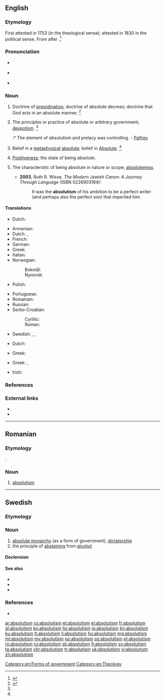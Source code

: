 ==English==

===Etymology===
First attested in 1753 (in the theological sense); attested in 1830 in the political sense. From {{suffix|absolute|ism|lang=en}} after {{etyl|fr|en}} {{m|fr|absolutisme}}.<ref name=SOED>{{R:SOED5|page=9}}</ref>

===Pronunciation===
* {{a|UK}} {{IPA|/ˈæb.sə.luː.tɪz.m̩/|/ˈæb.sə.ljuː.tɪz.m̩/|lang=en}}
* {{a|US}} {{IPA|/ˈæb.səˌluˌtɪz.m̩/|/ˈæb.səˌljuˌtɪz.m̩/|lang=en}}
* {{audio|en-us-absolutism.ogg|Audio (US)|lang=en}}

===Noun===
{{en-noun}}

# {{label|en|theology}} Doctrine of [[preordination]]; doctrine of absolute decrees; doctrine that God acts in an absolute manner. {{defdate|First attested in the mid 18<sup>th</sup> century.}}<ref name=SOED>{{R:SOED5|page=9}}</ref>
# {{label|en|political science}} The principles or practice of absolute or arbitrary government; [[despotism]]. {{defdate|First attested in the early 19<sup>th</sup> century.}}<ref name=SOED/>
#:* The element of ''absolutism'' and prelacy was controlling. - [[Palfrey]]
# {{label|en|philosophy}} Belief in a [[metaphysical]] [[absolute]]; belief in [[Absolute]]. {{defdate|First attested in the late 19<sup>th</sup> century.}}<ref name=SOED/>
# [[positiveness|Positiveness]]; the state of being absolute.
# {{lb|en|rare}} The characteristic of being absolute in nature or scope; [[absoluteness]].
#* '''2003''', Ruth R. Wisse, ''The Modern Jewish Canon: A Journey Through Language'' (ISBN 0226903184):
#*: It was the '''absolutism''' of his ambition to be a perfect writer (and perhaps also the perfect son) that imperiled him.

====Translations====
{{trans-top|theology: doctrine of preordination; doctrine of absolute decrees}}
{{trans-mid}}
* Dutch: {{t|nl|predestinatieleer|m}}
{{trans-bottom}}

{{trans-top|political science: absolute or arbritary government; despotism}}
* Armenian: {{t+|hy|աբսոլյուտիզմ|sc=Armn}}
* Dutch: {{t+|nl|absolutisme|n}}, {{t+|nl|alleenheerschappij|f}}
* French: {{t+|fr|absolutisme}}
* German: {{t+|de|Absolutismus|m}}
* Greek: {{t+|el|απολυταρχία|f|sc=Grek}}
* Italian: {{t+|it|assolutismo|m}}
* Norwegian:
*: Bokmål: {{t+|no|absolutisme|m}}
*: Nynorsk: {{t|nn|absolutisme|m}}
* Polish: {{t+|pl|absolutyzm|m-in}}
{{trans-mid}}
* Portuguese: {{t+|pt|absolutismo|m}}
* Romanian: {{t+|ro|absolutism|n}}
* Russian: {{t+|ru|абсолюти́зм|m}}
* Serbo-Croatian:
*: Cyrillic: {{t|sh|апсолутизам|m|sc=Cyrl}}
*: Roman: {{t+|sh|apsolutizam|m}}
* Swedish: {{t+|sv|absolutism|c}}, {{t+|sv|envälde|n}}, {{t+|sv|despotism|c}}
{{trans-bottom}}

{{trans-top|belief in a metaphysical absolute}}
* Dutch: {{t+|nl|absolutisme|f}}
{{trans-mid}}
* Greek: {{t|el|απολυτοκρατία}}
{{trans-bottom}}

{{trans-top|the state of being absolute; the system or doctrine of the absolute or unconditional}}
* Greek: {{t+|el|απολυτότητα|f}}, {{t+|el|απόλυτο|n}}
{{trans-mid}}
{{trans-bottom}}

{{trans-top|positiveness}}
{{trans-mid}}
{{trans-bottom}}

{{ttbc-top}}
* Irish: {{t-check|ga|absalóideachas|m}}
{{trans-mid}}
{{trans-bottom}}

===References===
<references/>

===External links===
* {{R:OneLook}}
* {{R:Webster 1913}}

[[Category:en:Forms of government]]
[[Category:en:Theology]]

----

==Romanian==

===Etymology===
{{borrowing|ro|fr|absolutisme}}.

===Noun===
{{ro-noun|n|-}}

# [[#English|absolutism]]

----

==Swedish==

===Etymology===
{{suffix|absolut|ism|lang=sv}}

===Noun===
{{sv-noun|c|-}}

# [[absolute monarchy]] (as a form of government), [[dictatorship]]
# the principle of [[abstaining]] from [[alcohol]]

====Declension====
{{sv-noun-unc-irreg-c|2=absolutismen}}

====See also====
* {{l|sv|nykterhet}}
* {{l|sv|nykterism}}
* {{l|sv|absolutist}}

===References===
* {{R:runeberg.org|saol|8|0009.html absolutism}}

[[ar:absolutism]]
[[cs:absolutism]]
[[et:absolutism]]
[[el:absolutism]]
[[fr:absolutism]]
[[gl:absolutism]]
[[ko:absolutism]]
[[hy:absolutism]]
[[io:absolutism]]
[[kn:absolutism]]
[[ku:absolutism]]
[[lt:absolutism]]
[[li:absolutism]]
[[hu:absolutism]]
[[mg:absolutism]]
[[ml:absolutism]]
[[my:absolutism]]
[[no:absolutism]]
[[ps:absolutism]]
[[pl:absolutism]]
[[ro:absolutism]]
[[ru:absolutism]]
[[sk:absolutism]]
[[fi:absolutism]]
[[sv:absolutism]]
[[ta:absolutism]]
[[chr:absolutism]]
[[tr:absolutism]]
[[uk:absolutism]]
[[vi:absolutism]]
[[zh:absolutism]]